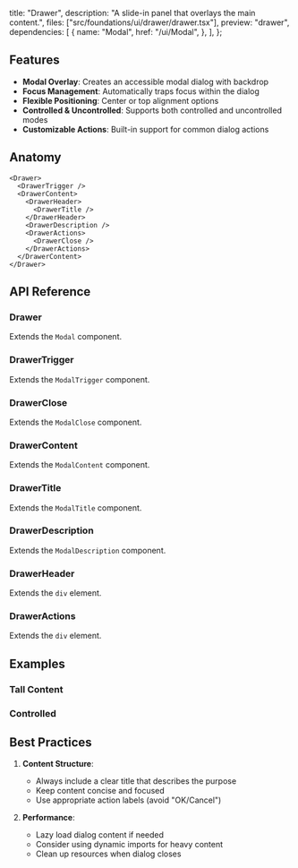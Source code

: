   title: "Drawer",
  description: "A slide-in panel that overlays the main content.",
  files: ["src/foundations/ui/drawer/drawer.tsx"],
  preview: "drawer",
  dependencies: [
    {
      name: "Modal",
      href: "/ui/Modal",
    },
  ],
};

## Features

- **Modal Overlay**: Creates an accessible modal dialog with backdrop
- **Focus Management**: Automatically traps focus within the dialog
- **Flexible Positioning**: Center or top alignment options
- **Controlled & Uncontrolled**: Supports both controlled and uncontrolled modes
- **Customizable Actions**: Built-in support for common dialog actions

## Anatomy

```tsx
<Drawer>
  <DrawerTrigger />
  <DrawerContent>
    <DrawerHeader>
      <DrawerTitle />
    </DrawerHeader>
    <DrawerDescription />
    <DrawerActions>
      <DrawerClose />
    </DrawerActions>
  </DrawerContent>
</Drawer>
```

## API Reference

### Drawer

Extends the `Modal` component.

### DrawerTrigger

Extends the `ModalTrigger` component.

### DrawerClose

Extends the `ModalClose` component.

### DrawerContent

Extends the `ModalContent` component.

### DrawerTitle

Extends the `ModalTitle` component.

### DrawerDescription

Extends the `ModalDescription` component.

### DrawerHeader

Extends the `div` element.

### DrawerActions

Extends the `div` element.

## Examples

### Tall Content

<Preview slug="drawer-tall-content" />

### Controlled

<Preview slug="drawer-controlled" />

## Best Practices

1. **Content Structure**:

   - Always include a clear title that describes the purpose
   - Keep content concise and focused
   - Use appropriate action labels (avoid "OK/Cancel")

2. **Performance**:
   - Lazy load dialog content if needed
   - Consider using dynamic imports for heavy content
   - Clean up resources when dialog closes
